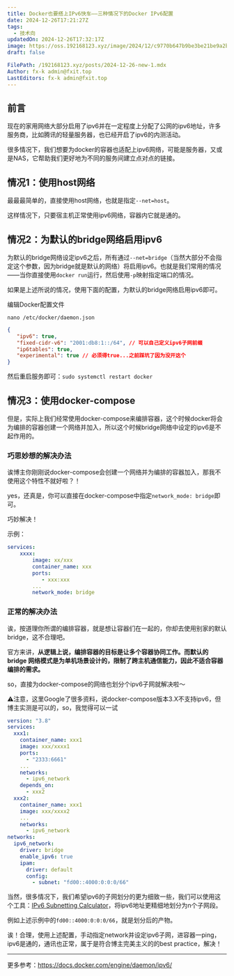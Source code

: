 ```yaml
---
title: Docker也要搭上IPv6快车——三种情况下的Docker IPv6配置
date: 2024-12-26T17:21:27Z
tags:
  - 技术向
updatedOn: 2024-12-26T17:32:17Z
image: https://oss.192168123.xyz/image/2024/12/c9770b647b9be3be21be9a2b693b5ee5.png
draft: false

FilePath: /192168123.xyz/posts/2024-12-26-new-1.mdx
Author: fx-k admin@fxit.top
LastEditors: fx-k admin@fxit.top
---
```


## 前言

现在的家用网络大部分启用了ipv6并在一定程度上分配了公网的ipv6地址，许多服务商，比如腾讯的轻量服务器，也已经开启了ipv6的内测活动。

很多情况下，我们想要为docker的容器也适配上ipv6网络，可能是服务器，又或是NAS，它帮助我们更好地为不同的服务间建立点对点的链接。

## 情况1：使用host网络

最最最简单的，直接使用host网络，也就是指定`--net=host`。

这样情况下，只要宿主机正常使用ipv6网络，容器内它就是通的。

## 情况2：为默认的bridge网络启用ipv6

为默认的bridge网络设定ipv6之后，所有通过`--net=bridge`（当然大部分不会指定这个参数，因为bridge就是默认的网络）将启用ipv6。也就是我们常用的情况——当你直接使用`docker run`运行，然后使用`-p`映射指定端口的情况。

如果是上述所说的情况，使用下面的配置，为默认的bridge网络启用ipv6即可。

编辑Docker配置文件

`nano /etc/docker/daemon.json`

```json
{
   "ipv6": true,
   "fixed-cidr-v6": "2001:db8:1::/64", // 可以自己定义ipv6子网前缀
   "ip6tables": true,
   "experimental": true // 必须得true...之前踩坑了因为没开这个
}
```

然后重启服务即可：`sudo systemctl restart docker`

## 情况3：使用docker-compose

但是，实际上我们经常使用docker-compose来编排容器，这个时候docker将会为编排的容器创建一个网络并加入，所以这个时候bridge网络中设定的ipv6是不起作用的。

### 巧思妙想的解决办法

诶博主你刚刚说docker-compose会创建一个网络并为编排的容器加入，那我不使用这个特性不就好啦？！

yes，还真是，你可以直接在docker-compose中指定`network_mode: bridge`即可。

巧妙解决！

示例：

```yaml
services:
    xxxx:
        image: xx/xxx
        container_name: xxx
        ports:
           - xxx:xxx 
        ...
        network_mode: bridge
```

### 正常的解决办法

诶，按道理你所谓的编排容器，就是想让容器们在一起的，你却去使用别家的默认bridge，这不合理吧。

官方来讲，**从逻辑上说，编排容器的目标是让多个容器协同工作。而默认的 bridge 网络模式是为单机场景设计的，限制了跨主机通信能力，因此不适合容器编排的需求。**

so，直接为docker-compose的网络也划分个ipv6子网就解决啦～

⚠️注意，这里Google了很多资料，说docker-compose版本3.X不支持ipv6，但博主实测是可以的，so，我觉得可以一试

```yaml
version: "3.8"
services:
  xxx1:
    container_name: xxx1
    image: xxx/xxxx1
    ports:
      - "2333:6661"
    ...
    networks:
      - ipv6_network
    depends_on:
      - xxx2
  xxx2:
    container_name: xxx1
    image: xxx/xxxx2
    ...
    networks:
      - ipv6_network
networks:
  ipv6_network:
    driver: bridge
    enable_ipv6: true
    ipam:
      driver: default
      config:
        - subnet: "fd00::4000:0:0:0/66"
```

当然，很多情况下，我们希望ipv6的子网划分的更为细致一些，我们可以使用这个工具：[IPv6 Subnetting Calculator](https://subnettingpractice.com/ipv6_subnetting.html)，将ipv6地址更精细地划分为n个子网段。

例如上述示例中的`fd00::4000:0:0:0/66`，就是划分后的产物。

诶！合理，使用上述配置，手动指定network并设定ipv6子网，进容器一ping，ipv6是通的，通讯也正常，属于是符合博主完美主义的的best practice，解决！

---

更多参考：https://docs.docker.com/engine/daemon/ipv6/